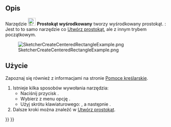 <languages/>

{{Docnav/pl
|[[Sketcher_CreateRectangle/pl|Utwórz prostokąt]]
|[[Sketcher_CreateOblong/pl|Utwórz zaokrąglony prostokąt]]
|[[Sketcher_Workbench/pl|środowisko pracy Szkicownik]]
|IconL=Sketcher_CreateRectangle.svg
|IconR=Sketcher_CreateOblong.svg
|IconC=Workbench_Sketcher.svg
}}

{{GuiCommand/pl
|Name=Sketcher CreateRectangle Center
|Name/pl=Szkicownik: Utwórz wyśrodkowany prostokąt
|MenuLocation=Szkic → Elementy geometryczne szkicownika → Utwórz wyśrodkowany prostokąt
|Workbenches=[[Sketcher_Workbench/pl|Szkicownik]]
|Shortcut={{KEY|G}} {{KEY|V}}
|Version=0.20
|SeeAlso=[[Sketcher_CreateRectangle/pl|Utwórz prostokąt]]
}}

<span id="Description"></span>
==Opis==

Narzędzie [[Image:Sketcher_CreateRectangle_Center.svg|24px]] '''Prostokąt wyśrodkowany''' tworzy wyśrodkowany prostokąt. {{Version/pl|1.0}}: Jest to to samo narzędzie co [[Sketcher_CreateRectangle/pl|Utwórz prostokąt]], ale z innym trybem początkowym.

[[Image:SketcherCreateCenteredRectangleExample.png‎]]

<span id="Usage"></span>
==Użycie==

Zapoznaj się również z informacjami na stronie [[Sketcher_Workbench/pl#Pomoce_kreślarskie|Pomoce kreślarskie]].

# Istnieje kilka sposobów wywołania narzędzia:
#* Naciśnij przycisk {{Button|[[Image:Sketcher_CreateRectangle_Center.svg|16px]] '''Prostokąt wyśrodkowany'''}}.
#* Wybierz z menu opcję {{MenuCommand|Szkic → Elementy geometryczne szkicownika → [[Image:Sketcher_CreateRectangle_Center.svg|16px]] Utwórz wyśrodkowany prostokąt}}.
#* Użyj skrótu klawiaturowego: {{KEY|G}}, a następnie {{KEY|V}}.
# Dalsze kroki można znaleźć w [[Sketcher_CreateRectangle/pl#Użycie|Utwórz prostokąt]].


{{Docnav/pl
|[[Sketcher_CreateRectangle/pl|Utwórz prostokąt]]
|[[Sketcher_CreateOblong/pl|Utwórz zaokrąglony prostokąt]]
|[[Sketcher_Workbench/pl|środowisko pracy Szkicownik]]
|IconL=Sketcher_CreateRectangle.svg
|IconR=Sketcher_CreateOblong.svg
|IconC=Workbench_Sketcher.svg
}}

{{Sketcher Tools navi{{#translation:}}}}
{{Userdocnavi{{#translation:}}}}
